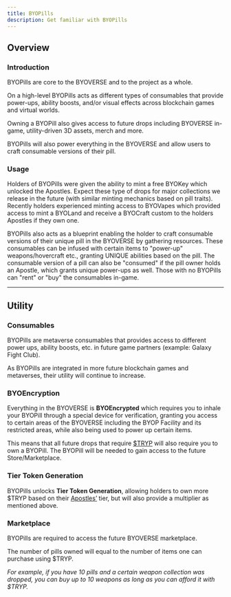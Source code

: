 ```yaml
---
title: BYOPills
description: Get familiar with BYOPills
---
```



<Player src="byopills-60-seconds.mp4" noSpacing />

## Overview

### Introduction

BYOPills are core to the BYOVERSE and to the project as a whole.

On a high-level BYOPills acts as different types of consumables that provide power-ups, ability boosts, and/or visual effects across blockchain games and virtual worlds. 

Owning a BYOPill also gives access to future drops including BYOVERSE in-game, utility-driven 3D assets, merch and more. 

BYOPills will also power everything in the BYOVERSE and allow users to craft consumable versions of their pill.

### Usage

Holders of BYOPills were given the ability to mint a free BYOKey which unlocked the Apostles. Expect these type of drops for major collections we release in the future (with similar minting mechanics based on pill traits). Recently holders experienced minting access to BYOVapes which provided access to mint a BYOLand and receive a BYOCraft custom to the holders Apostles if they own one.

BYOPills also acts as a blueprint enabling the holder to craft consumable versions of their unique pill in the BYOVERSE by gathering resources. These consumables can be infused with certain items to "power-up" weapons/hovercraft etc., granting UNIQUE abilities based on the pill. The consumable version of a pill can also be "consumed" if the pill owner holds an Apostle, which grants unique power-ups as well. Those with no BYOPills can "rent" or "buy" the consumables in-game.

---

## Utility

### Consumables
BYOPills are metaverse consumables that provides access to different power ups, ability boosts, etc. in future game partners (example: Galaxy Fight Club). 

As BYOPills are integrated in more future blockchain games and metaverses, their utility will continue to increase.

### BYOEncryption

Everything in the BYOVERSE is **BYOEncrypted** which requires you to inhale your BYOPill through a special device for verification, granting you access to certain areas of the BYOVERSE including the BYOP Facility and its restricted areas, while also being used to power up certain items.

This means that all future drops that require [$TRYP](/docs/tryp/) will also require you to own a BYOPill. The BYOPill will be needed to gain access to the future Store/Marketplace.

### Tier Token Generation
BYOPills unlocks **Tier Token Generation**, allowing holders to own more $TRYP based on their [Apostles’](/docs/apostles/) tier, but will also provide a multiplier as mentioned above.

### Marketplace
BYOPills are required to access the future BYOVERSE marketplace. 

The number of pills owned will equal to the number of items one can purchase using $TRYP. 

*For example, if you have 10 pills and a certain weapon collection was dropped, you can buy up to 10 weapons as long as you can afford it with $TRYP.*

